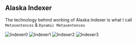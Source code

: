 
## Alaska Indexer

The technology behind working of Alaska Indexer is what I call `Metasentences` & `Dynamic Metasentences`

<Bleed>![Indexer0](../public/indexer.png)</Bleed>
<Bleed>![Indexer1](../public/indexer1.png)</Bleed>
<Bleed>![Indexer2](../public/indexer2.png)</Bleed>
<Bleed>![Indexer3](../public/indexer3.png)</Bleed>
